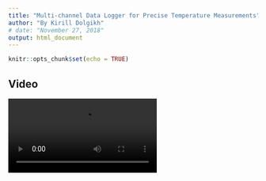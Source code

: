 ```yaml
---
title: "Multi-channel Data Logger for Precise Temperature Measurements"
author: "By Kirill Dolgikh"
# date: "November 27, 2018"
output: html_document
---
```


```r
knitr::opts_chunk$set(echo = TRUE)
```

## Video

<video autosize: true controls>
<source src="GI_Logger_video4.mp4" type="video/mp4">
</video>


